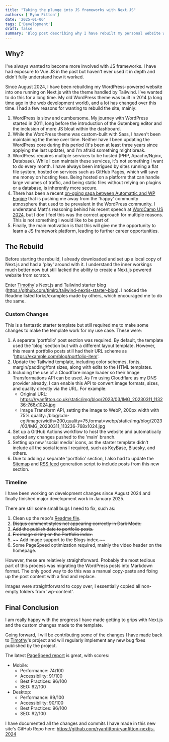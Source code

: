 ```yaml
---
title: "Taking the plunge into JS frameworks with Next.JS"
authors: ['Ryan Fitton']
date: '2025-01-06'
tags: ['Development']
draft: false
summary: 'Blog post describing why I have rebuilt my personal website with Next.JS and Tailwind.'
---
```


## Why?

I've always wanted to become more involved with JS frameworks. I have had exposure to Vue JS in the past but haven't ever used it in depth and didn't fully understand how it worked.

Since August 2024, I have been rebuilding my WordPress-powered website into one running on Next.js with the theme handled by Tailwind. I've wanted to do this for a long time. My old WordPress theme was built in 2014 (a long time ago in the web development world), and a lot has changed over this time. I had a few reasons for wanting to rebuild the site, mainly:

1. WordPress is slow and cumbersome. My journey with WordPress started in 2011, long before the introduction of the Gutenberg editor and the inclusion of more JS bloat within the dashboard.
2. While the WordPress theme was custom-built with Sass, I haven't been maintaining the theme over time. Neither have I been updating the WordPress core during this period (it's been at least three years since applying the last update), and I'm afraid something might break.
3. WordPress requires multiple services to be hosted (PHP, Apache/Nginx, Database). While I can maintain these services, it's not something I want to do every month. I have always been intrigued by sites running a flat file system, hosted on services such as GitHub Pages, which will save me money on hosting fees. Being hosted on a platform that can handle large volumes of traffic, and being static files without relying on plugins or a database, is inherently more secure.
4. There has been a recent [on-going saga between Automattic and WP Engine](https://css-tricks.com/catching-up-on-the-wordpress-wp-engine-sitch/) that is pushing me away from the 'happy' community atmosphere that used to be prevalent in the WordPress community. I understand Matt's reasoning behind his recent speech at [WordCamp US 2024](https://www.reddit.com/r/Wordpress/comments/1flqqm5/matt_just_threw_wp_engine_under_the_bus_hard/), but I don't feel this was the correct approach for multiple reasons. This is not something I would like to be part of.
5. Finally, the main motivation is that this will give me the opportunity to learn a JS framework platform, leading to further career opportunities.

## The Rebuild

Before starting the rebuild, I already downloaded and set up a local copy of Next.js and had a 'play' around with it. I understand the inner workings much better now but still lacked the ability to create a Next.js powered website from scratch.

Enter [Timothy](https://github.com/timlrx)'s Next.js and Tailwind starter blog (https://github.com/timlrx/tailwind-nextjs-starter-blog). I noticed the Readme listed forks/examples made by others, which encouraged me to do the same.

### Custom Changes

This is a fantastic starter template but still required me to make some changes to make the template work for my use case. These were:

1. A separate 'portfolio' post section was required. By default, the template used the 'blog' section but with a different layout template. However, this meant portfolio posts still had their URL scheme as 'https://example.com/blog/portfolio-item'.
2. Update the Tailwind template, including color schemes, fonts, margin/padding/font sizes, along with edits to the HTML templates.
3. Including the use of a Cloudflare image loader so their Image Transformations API can be used. As I'm using Cloudflare as my DNS provider already, I can enable this API to convert image formats, sizes, and quality directly via the URL. For example:
   - Original URL: https://ryanfitton.co.uk/static/img/blog/2023/03/IMG_20230311_113236-768x1024.jpg
   - Image Transform API, setting the image to WebP, 200px width with 75% quality: /blog/cdn-cgi/image/width=200,quality=75,format=webp/static/img/blog/2023/03/IMG_20230311_113236-768x1024.jpg
4. Set up a GitHub Actions workflow to host the website and automatically upload any changes pushed to the 'main' branch.
5. Setting up new 'social media' icons, as the starter template didn't include all the social icons I required, such as KeyBase, Bluesky, and others.
6. Due to adding a separate 'portfolio' section, I also had to update the [Sitemap](/blog/sitemap.xml) and [RSS feed](/blog/feed.xml) generation script to include posts from this new section.

### Timeline

I have been working on development changes since August 2024 and finally finished major development work in January 2025.

There are still some small bugs I need to fix, such as:

1. Clean up the repo's [Readme file](https://github.com/ryanfitton/ryanfitton-nextjs-2024/blob/main/README.md).
2. ~~Disqus comment styles not appearing correctly in Dark Mode.~~
3. ~~Add the publish date to portfolio posts.~~
4. ~~Fix image sizing on the Portfolio index.~~ 
5. ~~ Add image support to the Blogs index.~~ 
6. Some PageSpeed optimization required, mainly the video header on the homepage.

However, these are relatively straightforward. Probably the most tedious part of this process was migrating the WordPress posts into Markdown format. The only good way to do this was a manual copy-paste and fixing up the post content with a find and replace.

Images were straightforward to copy over; I essentially copied all non-empty folders from 'wp-content'.

## Final Conclusion

I am really happy with the progress I have made getting to grips with Next.js and the custom changes made to the template.

Going forward, I will be contributing some of the changes I have made back to [Timothy](https://github.com/timlrx)'s project and will regularly implement any new bug fixes published by the project.

The latest [PageSpeed report](https://pagespeed.web.dev/analysis/https-ryanfitton-co-uk/dem3unz4on?form_factor=mobile) is great, with scores:

- Mobile:
  - Performance: 74/100
  - Accessibility: 91/100
  - Best Practices: 96/100
  - SEO: 92/100
- Desktop:
  - Performance: 99/100
  - Accessibility: 90/100
  - Best Practices: 96/100
  - SEO: 92/100

I have documented all the changes and commits I have made in this new site's GitHub Repo here: https://github.com/ryanfitton/ryanfitton-nextjs-2024
